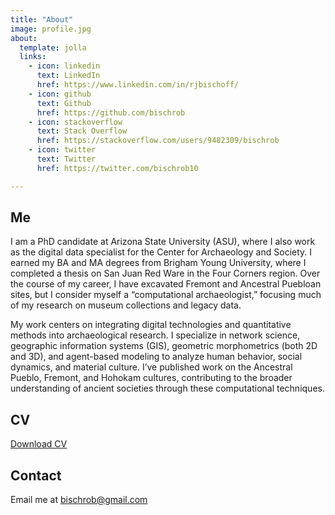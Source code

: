 ```yaml
---
title: "About"
image: profile.jpg
about:
  template: jolla
  links:
    - icon: linkedin
      text: LinkedIn
      href: https://www.linkedin.com/in/rjbischoff/
    - icon: github
      text: Github
      href: https://github.com/bischrob
    - icon: stackoverflow
      text: Stack Overflow
      href: https://stackoverflow.com/users/9482309/bischrob
    - icon: twitter
      text: Twitter
      href: https://twitter.com/bischrob10

---
```


## Me

I am a PhD candidate at Arizona State University (ASU), where I also work as the digital data specialist for the Center for Archaeology and Society. I earned my BA and MA degrees from Brigham Young University, where I completed a thesis on San Juan Red Ware in the Four Corners region. Over the course of my career, I have excavated Fremont and Ancestral Puebloan sites, but I consider myself a “computational archaeologist,” focusing much of my research on museum collections and legacy data.

My work centers on integrating digital technologies and quantitative methods into archaeological research. I specialize in network science, geographic information systems (GIS), geometric morphometrics (both 2D and 3D), and agent-based modeling to analyze human behavior, social dynamics, and material culture. I’ve published work on the Ancestral Pueblo, Fremont, and Hohokam cultures, contributing to the broader understanding of ancient societies through these computational techniques.

## CV

[Download CV](https://bischrob.github.io/CV/CV.pdf)

## Contact

Email me at [bischrob@gmail.com](mailto:bischrob@gmail.com)
